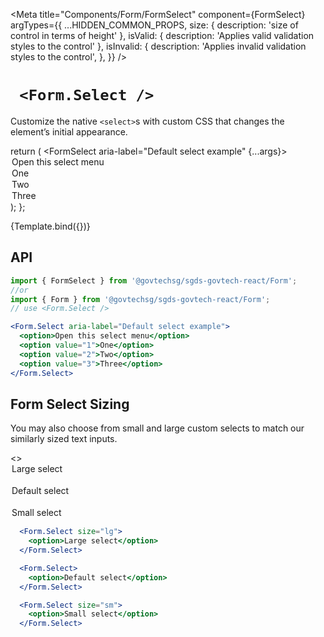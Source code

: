 
<Meta
  title="Components/Form/FormSelect"
  component={FormSelect}
  argTypes={{
    ...HIDDEN_COMMON_PROPS,
    size: { description: 'size of control in terms of height' },
    isValid: { description: 'Applies valid validation styles to the control' },
    isInvalid: {
      description: 'Applies invalid validation styles to the control',
    },
  }}
/>

# ` <Form.Select />`

Customize the native `<select>`s with custom CSS that changes the element’s initial appearance.

  return (
    <FormSelect aria-label="Default select example" {...args}>
      <option>Open this select menu</option>
      <option value="1">One</option>
      <option value="2">Two</option>
      <option value="3">Three</option>
    </FormSelect>
  );
};

<Canvas>
  <Story name="Default">{Template.bind({})}</Story>
</Canvas>

## API 

```jsx
import { FormSelect } from '@govtechsg/sgds-govtech-react/Form'; 
//or 
import { Form } from '@govtechsg/sgds-govtech-react/Form'; 
// use <Form.Select />
```

<ArgsTable story="Default" />

```jsx
<Form.Select aria-label="Default select example">
  <option>Open this select menu</option>
  <option value="1">One</option>
  <option value="2">Two</option>
  <option value="3">Three</option>
</Form.Select>
```

## Form Select Sizing

You may also choose from small and large custom selects to match our similarly sized text inputs.

<Canvas>
  <Story name="Form Select Sizing">
    <>
      <Form.Select size="lg">
        <option>Large select</option>
      </Form.Select>
      <br />
      <Form.Select>
        <option>Default select</option>
      </Form.Select>
      <br />
      <Form.Select size="sm">
        <option>Small select</option>
      </Form.Select>
    </>
  </Story>
</Canvas>

```jsx
  <Form.Select size="lg">
    <option>Large select</option>
  </Form.Select>

  <Form.Select>
    <option>Default select</option>
  </Form.Select>

  <Form.Select size="sm">
    <option>Small select</option>
  </Form.Select>
```
